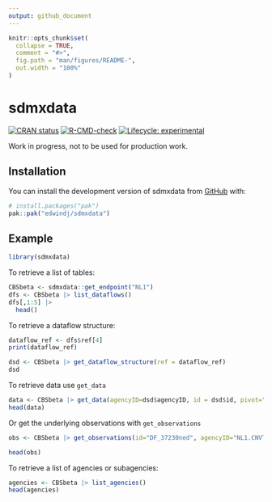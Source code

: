 ```yaml
---
output: github_document
---
```


<!-- README.md is generated from README.Rmd. Please edit that file -->

```r
knitr::opts_chunk$set(
  collapse = TRUE,
  comment = "#>",
  fig.path = "man/figures/README-",
  out.width = "100%"
)
```

# sdmxdata

<!-- badges: start -->
[![CRAN status](https://www.r-pkg.org/badges/version/sdmxdata)](https://CRAN.R-project.org/package=sdmxdata)
[![R-CMD-check](https://github.com/edwindj/sdmxdata/actions/workflows/R-CMD-check.yaml/badge.svg)](https://github.com/edwindj/sdmxdata/actions/workflows/R-CMD-check.yaml)
[![Lifecycle: experimental](https://img.shields.io/badge/lifecycle-experimental-orange.svg)](https://lifecycle.r-lib.org/articles/stages.html#experimental)
<!-- badges: end -->

Work in progress, not to be used for production work.

## Installation

You can install the development version of sdmxdata from [GitHub](https://github.com/) with:

``` r
# install.packages("pak")
pak::pak("edwindj/sdmxdata")
```

## Example


```r
library(sdmxdata)
```

To retrieve a list of tables:


```r
CBSbeta <- sdmxdata::get_endpoint("NL1")
dfs <- CBSbeta |> list_dataflows()
dfs[,1:5] |> 
  head()
```

To retrieve a dataflow structure:

```r
dataflow_ref <- dfs$ref[4]
print(dataflow_ref)

dsd <- CBSbeta |> get_dataflow_structure(ref = dataflow_ref)
dsd
```

To retrieve data use `get_data`

```r
data <- CBSbeta |> get_data(agencyID=dsd$agencyID, id = dsd$id, pivot="Topics")
head(data)
```

Or get the underlying observations with `get_observations`

```r
obs <- CBSbeta |> get_observations(id="DF_37230ned", agencyID="NL1.CNVT")
```

```r
head(obs)
```

To retrieve a list of agencies or subagencies:

```r
agencies <- CBSbeta |> list_agencies()
head(agencies)
```

